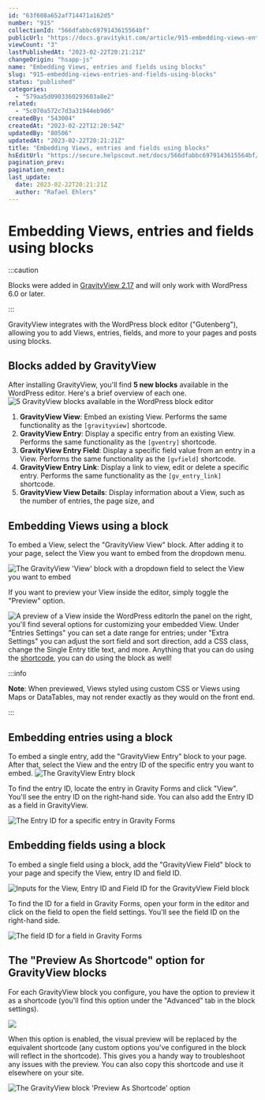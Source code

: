 ```yaml
---
id: "63f608a652af714471a162d5"
number: "915"
collectionId: "566dfabbc6979143615564bf"
publicUrl: "https://docs.gravitykit.com/article/915-embedding-views-entries-and-fields-using-blocks"
viewCount: "3"
lastPublishedAt: "2023-02-22T20:21:21Z"
changeOrigin: "hsapp-js"
name: "Embedding Views, entries and fields using blocks"
slug: "915-embedding-views-entries-and-fields-using-blocks"
status: "published"
categories: 
  - "579aa5d0903360293603a8e2"
related: 
  - "5c070a572c7d3a31944eb9d6"
createdBy: "543004"
createdAt: "2023-02-22T12:20:54Z"
updatedBy: "80506"
updatedAt: "2023-02-22T20:21:21Z"
title: "Embedding Views, entries and fields using blocks"
hsEditUrl: "https://secure.helpscout.net/docs/566dfabbc6979143615564bf/article/63f608a652af714471a162d5"
pagination_prev: 
pagination_next: 
last_update:
  date: 2023-02-22T20:21:21Z
  author: "Rafael Ehlers"
---
```


# Embedding Views, entries and fields using blocks


:::caution

Blocks were added in [GravityView 2.17](https://www.gravitykit.com/release-gravityview-2-1-7/) and will only work with WordPress 6.0 or later.

:::



GravityView integrates with the WordPress block editor ("Gutenberg"), allowing you to add Views, entries, fields, and more to your pages and posts using blocks.

## Blocks added by GravityView

After installing GravityView, you'll find **5 new blocks** available in the WordPress editor. Here's a brief overview of each one.![5 GravityView blocks available in the WordPress block editor](https://s3.amazonaws.com/helpscout.net/docs/assets/54c58489e4b051242988532c/images/63f60642c490cd5d5b96a169/file-DbMrMbvuyS.png)

1. **GravityView View**: Embed an existing View. Performs the same functionality as the `[gravityview]` shortcode.
2. **GravityView Entry**: Display a specific entry from an existing View. Performs the same functionality as the `[gventry]` shortcode.
3. **GravityView Entry Field**: Display a specific field value from an entry in a View. Performs the same functionality as the `[gvfield]` shortcode.
4. **GravityView Entry Link**: Display a link to view, edit or delete a specific entry. Performs the same functionality as the `[gv_entry_link]` shortcode.
5. **GravityView View Details**: Display information about a View, such as the number of entries, the page size, and

## Embedding Views using a block

To embed a View, select the "GravityView View" block. After adding it to your page, select the View you want to embed from the dropdown menu.

![The GravityView 'View' block with a dropdown field to select the View you want to embed](https://s3.amazonaws.com/helpscout.net/docs/assets/54c58489e4b051242988532c/images/63f60a290064af3c7159e137/file-7PRH8jMxVi.png)

If you want to preview your View inside the editor, simply toggle the "Preview" option.

![A preview of a View inside the WordPress editor](https://s3.amazonaws.com/helpscout.net/docs/assets/54c58489e4b051242988532c/images/63f60cc6188a9d242a7d5bb0/file-78i7ZCeYGd.png)In the panel on the right, you'll find several options for customizing your embedded View. Under "Entries Settings" you can set a date range for entries; under "Extra Settings" you can adjust the sort field and sort direction, add a CSS class, change the Single Entry title text, and more. Anything that you can do using the [shortcode](https://docs.gravitykit.com/article/73-using-the-shortcode), you can do using the block as well!


:::info

**Note**: When previewed, Views styled using custom CSS or Views using Maps or DataTables, may not render exactly as they would on the front end.

:::

 ## Embedding entries using a block

To embed a single entry, add the "GravityView Entry" block to your page. After that, select the View and the entry ID of the specific entry you want to embed. ![The GravityView Entry block](https://s3.amazonaws.com/helpscout.net/docs/assets/54c58489e4b051242988532c/images/63f612e43c396c395ec0ed21/file-Qk7Blr1FX5.png)

To find the entry ID, locate the entry in Gravity Forms and click "View". You'll see the entry ID on the right-hand side. You can also add the Entry ID as a field in GravityView.

![The Entry ID for a specific entry in Gravity Forms](https://s3.amazonaws.com/helpscout.net/docs/assets/54c58489e4b051242988532c/images/63f615f5c490cd5d5b96a183/file-LolNDV9XPW.png)

## Embedding fields using a block

To embed a single field using a block, add the "GravityView Field" block to your page and specify the View, entry ID and field ID.

![Inputs for the View, Entry ID and Field ID for the GravityView Field block](https://s3.amazonaws.com/helpscout.net/docs/assets/54c58489e4b051242988532c/images/63f618c0b7da6b15a7ea19cd/file-KGnIxkau2s.png)

To find the ID for a field in Gravity Forms, open your form in the editor and click on the field to open the field settings. You'll see the field ID on the right-hand side.

![The field ID for a field in Gravity Forms](https://s3.amazonaws.com/helpscout.net/docs/assets/54c58489e4b051242988532c/images/63f619e0c490cd5d5b96a18a/file-erCoFeElJ1.png)

## The "Preview As Shortcode" option for GravityView blocks

For each GravityView block you configure, you have the option to preview it as a shortcode (you'll find this option under the "Advanced" tab in the block settings).

![](https://s3.amazonaws.com/helpscout.net/docs/assets/54c58489e4b051242988532c/images/63f6245e0064af3c7159e15f/file-tU93q9f1up.png)

When this option is enabled, the visual preview will be replaced by the equivalent shortcode (any custom options you've configured in the block will reflect in the shortcode). This gives you a handy way to troubleshoot any issues with the preview. You can also copy this shortcode and use it elsewhere on your site.

![The GravityView block 'Preview As Shortcode' option](https://s3.amazonaws.com/helpscout.net/docs/assets/54c58489e4b051242988532c/images/63f62606c490cd5d5b96a1a6/file-KOtTQwPAsF.png)